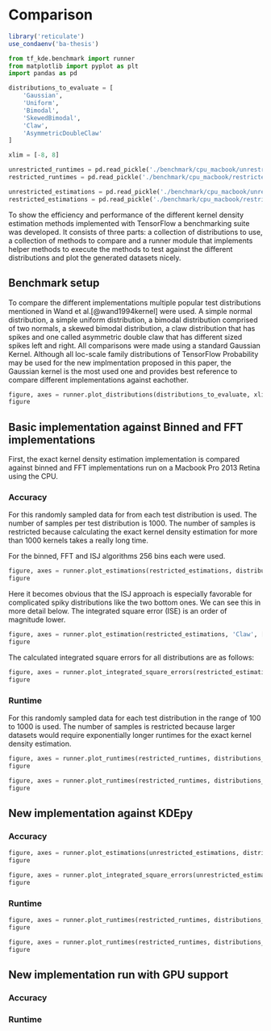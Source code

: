 # Comparison {#comparison}

```r
library('reticulate')
use_condaenv('ba-thesis')
```

```python
from tf_kde.benchmark import runner
from matplotlib import pyplot as plt
import pandas as pd

distributions_to_evaluate = [
    'Gaussian',
    'Uniform',
    'Bimodal',
    'SkewedBimodal',
    'Claw',
    'AsymmetricDoubleClaw'
]

xlim = [-8, 8]

unrestricted_runtimes = pd.read_pickle('./benchmark/cpu_macbook/unrestricted_runtimes.pkl')
restricted_runtimes = pd.read_pickle('./benchmark/cpu_macbook/restricted_runtimes.pkl')

unrestricted_estimations = pd.read_pickle('./benchmark/cpu_macbook/unrestricted_estimations.pkl')
restricted_estimations = pd.read_pickle('./benchmark/cpu_macbook/restricted_estimations.pkl')

```

To show the efficiency and performance of the different kernel density estimation methods implemented with TensorFlow a benchmarking suite was developed. It consists of three parts: a collection of distributions to use, a collection of methods to compare and a runner module that implements helper methods to execute the methods to test against the different distributions and plot the generated datasets nicely.

## Benchmark setup

To compare the different implementations multiple popular test distributions mentioned in Wand et al.[@wand1994kernel] were used. A simple normal distribution, a simple uniform distribution, a bimodal distribution comprised of two normals, a skewed bimodal distribution, a claw distribution that has spikes and one called asymmetric double claw that has different sized spikes left and right. All comparisons were made using a standard Gaussian Kernel. Although all loc-scale family distributions of TensorFlow Probability may be used for the new implmentation proposed in this paper, the Gaussian kernel is the most used one and provides best reference to compare different implementations against eachother.

```python
figure, axes = runner.plot_distributions(distributions_to_evaluate, xlim)
figure
```
## Basic implementation against Binned and FFT implementations

First, the exact kernel density estimation implementation is compared against binned and FFT implementations run on a Macbook Pro 2013 Retina using the CPU.

### Accuracy

For this randomly sampled data for from each test distribution is used. The number of samples per test distribution is 1000. The number of samples is restricted because calculating the exact kernel density estimation for more than 1000 kernels takes a really long time. 

For the binned, FFT and ISJ algorithms 256 bins each were used.

```python
figure, axes = runner.plot_estimations(restricted_estimations, distributions_to_evaluate, 1e4, ['ZfitExact', 'ZfitBinned', 'ZfitFFT', 'ZfitISJ'])
figure
```

Here it becomes obvious that the ISJ approach is especially favorable for complicated spiky distributions like the two bottom ones. We can see this in more detail below. The integrated square error (ISE) is an order of magnitude lower.

```python
figure, axes = runner.plot_estimation(restricted_estimations, 'Claw', ['ZfitExact', 'ZfitBinned', 'ZfitFFT', 'ZfitISJ'], 1e4)
figure
```

The calculated integrated square errors for all distributions are as follows:
```python
figure, axes = runner.plot_integrated_square_errors(restricted_estimations, distributions_to_evaluate, 1e4, ['ZfitExact', 'ZfitBinned', 'ZfitFFT', 'ZfitISJ'])
figure
```


### Runtime

For this randomly sampled data for each test distribution in the range of 100 to 1000 is used. The number of samples is restricted because larger datasets would require exponentially longer runtimes for the exact kernel density estimation.


```python
figure, axes = runner.plot_runtimes(restricted_runtimes, distributions_to_evaluate, ['ZfitExact', 'ZfitBinned', 'ZfitFFT', 'ZfitISJ'], 'instantiation')
figure
```

```python
figure, axes = runner.plot_runtimes(restricted_runtimes, distributions_to_evaluate, ['ZfitExact', 'ZfitBinned', 'ZfitFFT', 'ZfitISJ'], 'pdf')
figure
```



## New implementation against KDEpy

### Accuracy

```python
figure, axes = runner.plot_estimations(unrestricted_estimations, distributions_to_evaluate, 1e4, ['ZfitBinned', 'ZfitFFT', 'ZfitISJ', 'KDEpyFFT'])
figure
```

```python
figure, axes = runner.plot_integrated_square_errors(unrestricted_estimations, distributions_to_evaluate, 1e6, ['ZfitBinned', 'ZfitFFT', 'ZfitISJ', 'KDEpyFFT'])
figure
```

### Runtime

```python
figure, axes = runner.plot_runtimes(restricted_runtimes, distributions_to_evaluate, ['ZfitExact', 'ZfitBinned', 'ZfitFFT', 'ZfitISJ', 'KDEpyFFT'], 'instantiation')
figure
```

```python
figure, axes = runner.plot_runtimes(restricted_runtimes, distributions_to_evaluate, ['ZfitExact', 'ZfitBinned', 'ZfitFFT', 'ZfitISJ', 'KDEpyFFT'], 'pdf')
figure
```

## New implementation run with GPU support

### Accuracy

### Runtime
